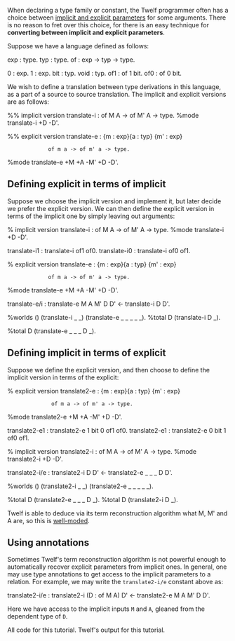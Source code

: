 When declaring a type family or constant, the Twelf programmer often has a choice between [[implicit and explicit parameters]] for some arguments. There is no reason to fret over this choice, for there is an easy technique for '''converting between implicit and explicit parameters'''.

Suppose we have a language defined as follows:

<twelf>

exp : type.
typ : type.
of  : exp -> typ -> type.

0 : exp.
1 : exp.
bit : typ.
void : typ.
of1 : of 1 bit.
of0 : of 0 bit.

</twelf>

We wish to define a translation between type derivations in this language, as a part of a source to source translation. The implicit and explicit versions are as follows:

<twelf noinclude="true">

%% implicit version
translate-i : of M A -> of M' A -> type.
%mode translate-i +D -D'.

%% explicit version
translate-e : {m : exp}{a : typ} {m' : exp}
              of m a -> of m' a -> type.
%mode translate-e +M +A -M' +D -D'.

</twelf>

== Defining explicit in terms of implicit ==

Suppose we choose the implicit version and implement it, but later decide we prefer the explicit version. We can then define the explicit version in terms of the implicit one by simply leaving out arguments:

<twelf>

% implicit version
translate-i : of M A -> of M' A -> type.
%mode translate-i +D -D'.

translate-i1 : translate-i of1 of0.
translate-i0 : translate-i of0 of1.


% explicit version
translate-e : {m : exp}{a : typ} {m' : exp}
              of m a -> of m' a -> type.
%mode translate-e +M +A -M' +D -D'.

translate-e/i : translate-e M A M' D D' <- translate-i D D'.

%worlds () (translate-i _ _) (translate-e _ _ _ _ _).
%total D (translate-i D _).

%total D (translate-e _ _ _ D _).

</twelf>

== Defining implicit in terms of explicit ==

Suppose we define the explicit version, and then choose to define the implicit version in terms of the explicit:

<twelf>

% explicit version
translate2-e : {m : exp}{a : typ} {m' : exp}
               of m a -> of m' a -> type.
%mode translate2-e +M +A -M' +D -D'.

translate2-e1 : translate2-e 1 bit 0 of1 of0.
translate2-e1 : translate2-e 0 bit 1 of0 of1.

% implicit version
translate2-i : of M A -> of M' A -> type.
%mode translate2-i +D -D'.

translate2-i/e : translate2-i D D' <- translate2-e _ _ _ D D'.

%worlds () (translate2-i _ _) (translate2-e _ _ _ _ _).

%total D (translate2-e _ _ _ D _).
%total D (translate2-i D _).

</twelf>

Twelf is able to deduce via its term reconstruction algorithm what M, M' and A are, so this is [[%mode|well-moded]].

== Using annotations ==

Sometimes Twelf's term reconstruction algorithm is not powerful enough to automatically recover explicit parameters from implicit ones.{{discuss|Annotation example}} In general, one may use type annotations to get access to the implicit parameters to a relation. For example, we may write the <tt>translate2-i/e</tt> constant above as:

<twelf noinclude="true">
translate2-i/e : translate2-i (D : of M A) D' <- translate2-e M A M' D D'.
</twelf>

Here we have access to the implicit inputs <tt>M</tt> and <tt>A</tt>, gleaned from the dependent type of <tt>D</tt>.

<twelflink>All code for this tutorial</twelflink>.
<twelflink check="true">Twelf's output for this tutorial</twelflink>.

{{stub tutorial}}